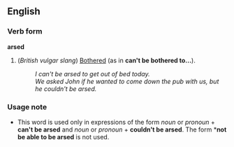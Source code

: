 ==English==
===Verb form===
'''arsed'''

#(''British vulgar slang'') [[Bothered]] (as in '''can't be bothered to...''').
#:''I can't be arsed to get out of bed today.''
#:''We asked John if he wanted to come down the pub with us, but he couldn't be arsed.''

===Usage note===
*This word is used only in expressions of the form ''noun'' or ''pronoun'' + '''can't be arsed''' and ''noun'' or ''pronoun'' + '''couldn't be arsed'''.  The form *'''not be able to be arsed''' is not used.